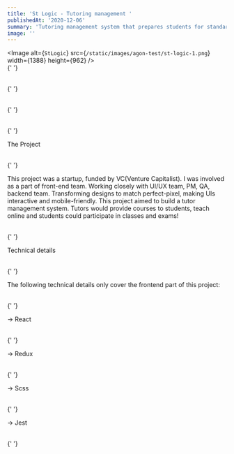 ```yaml
---
title: 'St Logic - Tutoring management '
publishedAt: '2020-12-06'
summary: 'Tutoring management system that prepares students for standardised tests and national exams'
image: ''
---
```


<Image
  alt={`StLogic`}
  src={`/static/images/agon-test/st-logic-1.png`}
  width={1388}
  height={962}
/>
<br />{' '}

<br />{' '}

<br />{' '}

<br />{' '}

<heading2> The Project</heading2>

<br />{' '}

This project was a startup, funded by VC(Venture Capitalist). I was involved as a part of front-end team. Working closely with UI/UX team, PM, QA, backend team. Transforming designs to match perfect-pixel, making UIs interactive and mobile-friendly.
This project aimed to build a tutor management system. Tutors would provide courses to students, teach online and students could participate in classes and exams!

<br />{' '}

<heading2> Technical details</heading2>

<br />{' '}

The following technical details only cover the frontend part of this project:

<br />{' '}

-> React

<br />{' '}

-> Redux

<br />{' '}

-> Scss

<br />{' '}

-> Jest

<br />{' '}
